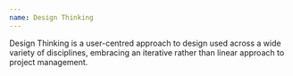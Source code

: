 ```yaml
---
name: Design Thinking
---
```

Design Thinking is a user-centred approach to design used across a wide variety of disciplines, embracing an iterative rather than linear approach to project management.